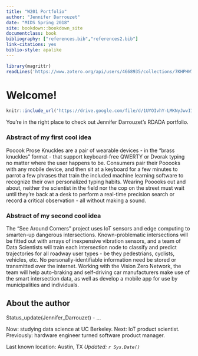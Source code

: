 ```yaml
---
title: "W201 Portfolio"
author: "Jennifer Darrouzet"
date: "MIDS Spring 2018"
site: bookdown::bookdown_site
documentclass: book
bibliography: ["references.bib","references2.bib"]
link-citations: yes
biblio-style: apalike
---
```


<!-- This won't be displayed but it will initialize your R session. Add any R libraries you need here. -->
```r
library(magrittr)
readLines('https://www.zotero.org/api/users/4668935/collections/7KHPHW7F/items/top?limit=3&format=bibtex&key=qjxa6FVWROcANpn1pWRo6aQz&v=1') %>% writeLines('references.bib')
```


# Welcome! {-}

<!-- Is this the right way to embed a video?-->

```r
knitr::include_url('https://drive.google.com/file/d/1UYOIvhY-LMKNyJwvI1xuRIoNcNhPe1tw/preview')
```

You're in the right place to check out Jennifer Darrouzet's RDADA portfolio.

### Abstract of my first cool idea {-}

Pooook Prose Knuckles are a pair of wearable devices - in the "brass knuckles" format - that support keyboard-free QWERTY or Dvorak typing no matter where the user happens to be. Consumers pair their Pooooks with any mobile device, and then sit at a keyboard for a few minutes to parrot a few phrases that train the included machine learning software to recognize their own personalized typing habits. Wearing Pooooks out and about, neither the scientist in the field nor the cop on the street must wait until they're back at a desk to perform a real-time precision search or record a critical observation - all without making a sound.

### Abstract of my second cool idea {-}

The "See Around Corners" project uses IoT sensors and edge computing to smarten-up dangerous intersections. Known-problematic intersections will be fitted out with arrays of inexpensive vibration sensors, and a team of Data Scientists will train each intersection node to classify and predict trajectories for all roadway user types - be they pedestrians, cyclists, vehicles, etc. No personally-identifiable information need be stored or transmitted over the internet. Working with the Vision Zero Network, the team will help auto-braking and self-driving car manufacturers make use of the smart intersection data, as well as develop a mobile app for use by municipalities and individuals.

## About the author {-}
Status_update(Jennifer_Darrouzet) - ...

Now: studying data science at UC Berkeley. Next: IoT product scientist. Previously: hardware engineer turned software product manager.

Last known location: Austin, TX
*Updated: `r Sys.Date()`*
